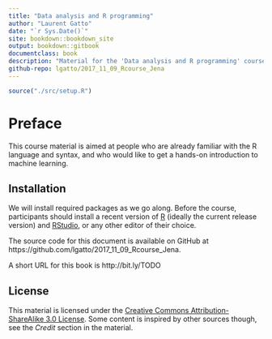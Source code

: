 ```yaml
--- 
title: "Data analysis and R programming"
author: "Laurent Gatto"
date: "`r Sys.Date()`"
site: bookdown::bookdown_site
output: bookdown::gitbook
documentclass: book
description: "Material for the 'Data analysis and R programming' course."
github-repo: lgatto/2017_11_09_Rcourse_Jena
---
```


```r
source("./src/setup.R")
```

# Preface 

This course material is aimed at people who are already familiar with
the R language and syntax, and who would like to get a hands-on
introduction to machine learning. 

## Installation

We will install required packages as we go along. Before the course,
participants should install a recent version of
[R](https://www.r-project.org/) (ideally the current release version)
and [RStudio](https://www.rstudio.com/products/RStudio/), or any other
editor of their choice.

The source code for this document is available on GitHub at
https://github.com/lgatto/2017_11_09_Rcourse_Jena.

A short URL for this book is http://bit.ly/TODO

## License

This material is licensed under the
[Creative Commons Attribution-ShareAlike 3.0 License](http://creativecommons.org/licenses/by-sa/3.0/). Some
content is inspired by other sources though, see the *Credit* section
in the material.

